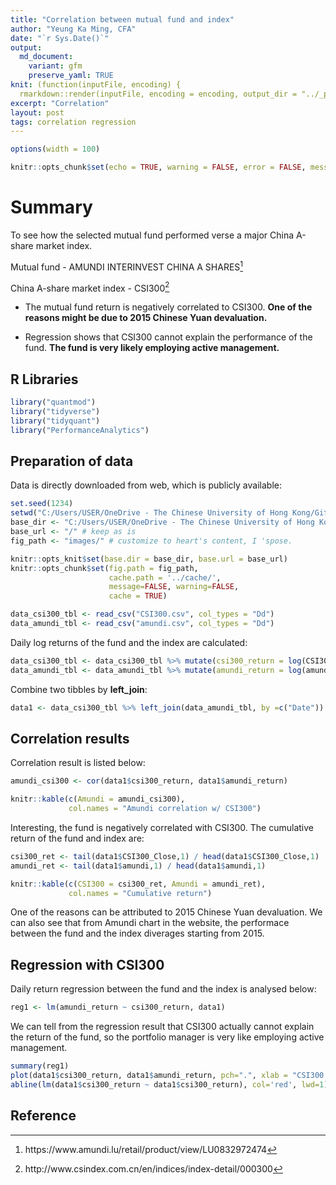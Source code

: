 ```yaml
---
title: "Correlation between mutual fund and index"
author: "Yeung Ka Ming, CFA"
date: "`r Sys.Date()`"
output:
  md_document:
    variant: gfm
    preserve_yaml: TRUE
knit: (function(inputFile, encoding) {
  rmarkdown::render(inputFile, encoding = encoding, output_dir = "../_posts") })
excerpt: "Correlation"
layout: post
tags: correlation regression
---
```

  
```r
options(width = 100)
```

```r
knitr::opts_chunk$set(echo = TRUE, warning = FALSE, error = FALSE, message = FALSE, fig.width = 10)
```

# Summary
To see how the selected mutual fund performed verse a major China A-share market index.

Mutual fund
- AMUNDI INTERINVEST CHINA A SHARES[^1]

China A-share market index
- CSI300[^2]

- The mutual fund return is negatively correlated to CSI300. 
**One of the reasons might be due to 2015 Chinese Yuan devaluation.**

- Regression shows that CSI300 cannot explain the performance of the fund. 
**The fund is very likely employing active management.**

## R Libraries
```r
library("quantmod")
library("tidyverse")
library("tidyquant")
library("PerformanceAnalytics")
```

## Preparation of data
Data is directly downloaded from web, which is publicly available:
```r
set.seed(1234)
setwd("C:/Users/USER/OneDrive - The Chinese University of Hong Kong/Github-Pages/iyeung144.github.io/_source")
base_dir <- "C:/Users/USER/OneDrive - The Chinese University of Hong Kong/Github-Pages/iyeung144.github.io/" # i.e. where the jekyll blog is on the hard drive.
base_url <- "/" # keep as is
fig_path <- "images/" # customize to heart's content, I 'spose.

knitr::opts_knit$set(base.dir = base_dir, base.url = base_url)
knitr::opts_chunk$set(fig.path = fig_path,
                      cache.path = '../cache/',
                      message=FALSE, warning=FALSE,
                      cache = TRUE) 
```

```r
data_csi300_tbl <- read_csv("CSI300.csv", col_types = "Dd")
data_amundi_tbl <- read_csv("amundi.csv", col_types = "Dd")
```

Daily log returns of the fund and the index are calculated:
```r
data_csi300_tbl <- data_csi300_tbl %>% mutate(csi300_return = log(CSI300_Close) - log(lag(CSI300_Close)))
data_amundi_tbl <- data_amundi_tbl %>% mutate(amundi_return = log(amundi) - log(lag(amundi)))
```

Combine two tibbles by **left_join**:
```r
data1 <- data_csi300_tbl %>% left_join(data_amundi_tbl, by =c("Date")) %>% drop_na()
```

## Correlation results
Correlation result is listed below:
```r
amundi_csi300 <- cor(data1$csi300_return, data1$amundi_return)

knitr::kable(c(Amundi = amundi_csi300), 
             col.names = "Amundi correlation w/ CSI300")
```

Interesting, the fund is negatively correlated with CSI300. The cumulative return of the fund and index are:
```r
csi300_ret <- tail(data1$CSI300_Close,1) / head(data1$CSI300_Close,1)
amundi_ret <- tail(data1$amundi,1) / head(data1$amundi,1)

knitr::kable(c(CSI300 = csi300_ret, Amundi = amundi_ret), 
             col.names = "Cumulative return")
```

One of the reasons can be attributed to 2015 Chinese Yuan devaluation. We can also see that from Amundi chart in the website, the performace between the fund and the index diverages starting from 2015.

## Regression with CSI300
Daily return regression between the fund and the index is analysed below:
```r
reg1 <- lm(amundi_return ~ csi300_return, data1)
```

We can tell from the regression result that CSI300 actually cannot explain the return of the fund, so the portfolio manager is very like employing active management.
```r
summary(reg1)
plot(data1$csi300_return, data1$amundi_return, pch=".", xlab = "CSI300 daily return", ylab = "Amundi daily return")
abline(lm(data1$csi300_return ~ data1$csi300_return), col='red', lwd=1)
```

## Reference
[^1]: https://www.amundi.lu/retail/product/view/LU0832972474
[^2]: http://www.csindex.com.cn/en/indices/index-detail/000300